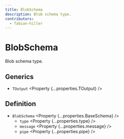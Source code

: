 ```yaml
---
title: BlobSchema
description: Blob schema type.
contributors:
  - fabian-hiller
---
```



# BlobSchema

Blob schema type.

## Generics

- `TOutput` <Property {...properties.TOutput} />

## Definition

- `BlobSchema` <Property {...properties.BaseSchema} />
  - `type` <Property {...properties.type} />
  - `message` <Property {...properties.message} />
  - `pipe` <Property {...properties.pipe} />
